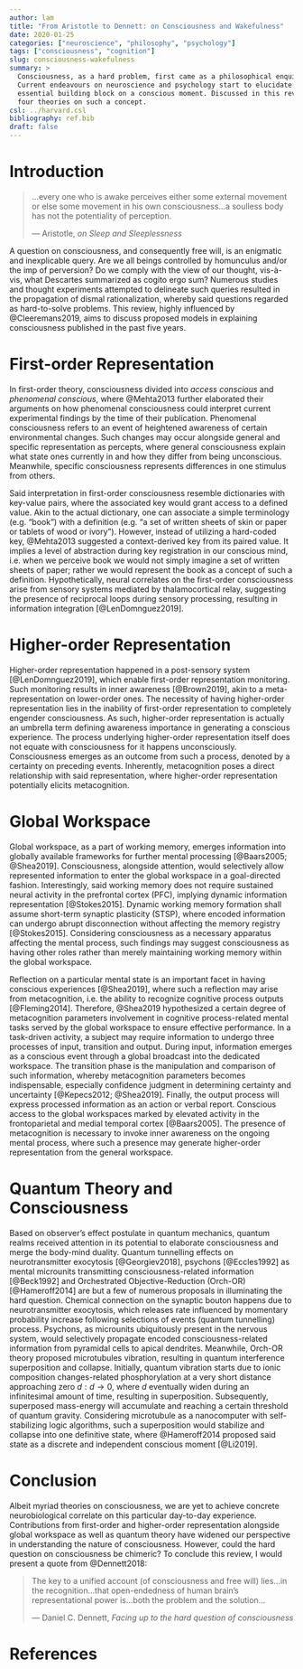 ```yaml
---
author: lam
title: "From Aristotle to Dennett: on Consciousness and Wakefulness"
date: 2020-01-25
categories: ["neuroscience", "philosophy", "psychology"]
tags: ["consciousness", "cognition"]
slug: consciousness-wakefulness
summary: >
  Consciousness, as a hard problem, first came as a philosophical enquiry.
  Current endeavours on neuroscience and psychology start to elucidate the
  essential building block on a conscious moment. Discussed in this review are
  four theories on such a concept.
csl: ../harvard.csl
bibliography: ref.bib
draft: false
---
```


# Introduction

> ...every one who is awake perceives either some external movement or else some
> movement in his own consciousness...a soulless body has not the potentiality
> of perception.  
>  
> --- Aristotle, *on Sleep and Sleeplessness*

A question on consciousness, and consequently free will, is an enigmatic and
inexplicable query. Are we all beings controlled by homunculus and/or the imp
of perversion? Do we comply with the view of our thought, vis-à-vis, what
Descartes summarized as cogito ergo sum? Numerous studies and thought
experiments attempted to delineate such queries resulted in the propagation of
dismal rationalization, whereby said questions regarded as hard-to-solve
problems. This review, highly influenced by @Cleeremans2019, aims to
discuss proposed models in explaining consciousness published in the past five
years.

# First-order Representation

In first-order theory, consciousness divided into *access conscious* and
*phenomenal conscious*, where @Mehta2013 further elaborated their arguments on
how phenomenal consciousness could interpret current experimental findings by
the time of their publication.  Phenomenal consciousness refers to an event of
heightened awareness of certain environmental changes. Such changes may
occur alongside general and specific representation as percepts, where general
consciousness explain what state ones currently in and how they differ from being
unconscious. Meanwhile, specific consciousness represents differences in one
stimulus from others.

Said interpretation in first-order consciousness resemble dictionaries with
key-value pairs, where the associated key would grant access to a defined
value. Akin to the actual dictionary, one can associate a simple terminology
(e.g.  "book") with a definition (e.g. "a set of written sheets of skin or
paper or tablets of wood or ivory").  However, instead of utilizing a
hard-coded key, @Mehta2013 suggested a context-derived key from its paired
value. It implies a level of abstraction during key registration in our
conscious mind, i.e. when we perceive book we would not simply imagine a set of
written sheets of paper; rather we would represent the book as a concept of
such a definition. Hypothetically, neural correlates on the first-order
consciousness arise from sensory systems mediated by thalamocortical relay,
suggesting the presence of reciprocal loops during sensory processing,
resulting in information integration [@LenDomnguez2019].

# Higher-order Representation

Higher-order representation happened in a post-sensory system
[@LenDomnguez2019], which enable first-order representation monitoring. Such
monitoring results in inner awareness [@Brown2019], akin to a
meta-representation on lower-order ones. The necessity of having higher-order
representation lies in the inability of first-order representation to
completely engender consciousness. As such, higher-order representation is
actually an umbrella term defining awareness importance in generating a
conscious experience. The process underlying higher-order representation itself
does not equate with consciousness for it happens unconsciously. Consciousness
emerges as an outcome from such a process, denoted by a certainty on preceding
events. Inherently, metacognition poses a direct relationship with said
representation, where higher-order representation potentially elicits
metacognition.

# Global Workspace

Global workspace, as a part of working memory, emerges information into
globally available frameworks for further mental processing [@Baars2005;
@Shea2019].  Consciousness, alongside attention, would selectively allow
represented information to enter the global workspace in a goal-directed
fashion.  Interestingly, said working memory does not require sustained neural
activity in the prefrontal cortex (PFC), implying dynamic information
representation [@Stokes2015]. Dynamic working memory formation shall assume
short-term synaptic plasticity (STSP), where encoded information can undergo
abrupt disconnection without affecting the memory registry [@Stokes2015].
Considering consciousness as a necessary apparatus affecting the mental process,
such findings may suggest consciousness as having other roles rather than
merely maintaining working memory within the global workspace.

Reflection on a particular mental state is an important facet in having
conscious experiences [@Shea2019], where such a reflection may arise from
metacognition, i.e. the ability to recognize cognitive process outputs
[@Fleming2014]. Therefore, @Shea2019 hypothesized a certain degree of
metacognition parameters involvement in cognitive process-related mental tasks
served by the global workspace to ensure effective performance. In a
task-driven activity, a subject may require information to undergo three
processes of input, transition and output. During input, information emerges as
a conscious event through a global broadcast into the dedicated workspace. The
transition phase is the manipulation and comparison of such information,
whereby metacognition parameters becomes indispensable, especially confidence
judgment in determining certainty and uncertainty [@Kepecs2012; @Shea2019].
Finally, the output process will express processed information as an action or
verbal report. Conscious access to the global workspaces marked by elevated
activity in the frontoparietal and medial temporal cortex [@Baars2005]. The
presence of metacognition is necessary to invoke inner awareness on the ongoing
mental process, where such a presence may generate higher-order representation
from the general workspace.

# Quantum Theory and Consciousness

Based on observer's effect postulate in quantum mechanics, quantum realms
received attention in its potential to elaborate consciousness and merge the
body-mind duality. Quantum tunnelling effects on neurotransmitter exocytosis
[@Georgiev2018], psychons [@Eccles1992] as mental microunits transmitting
consciousness-related information [@Beck1992] and Orchestrated
Objective-Reduction (Orch-OR) [@Hameroff2014] are but a few of numerous
proposals in illuminating the hard question. Chemical connection on the
synaptic bouton happens due to neurotransmitter exocytosis, which releases rate
influenced by momentary probability increase following selections of events
(quantum tunnelling) process. Psychons, as microunits ubiquitously present in
the nervous system, would selectively propagate encoded consciousness-related
information from pyramidal cells to apical dendrites. Meanwhile, Orch-OR theory
proposed microtubules vibration, resulting in quantum interference
superposition and collapse. Initially, quantum vibration starts due to ionic
composition changes-related phosphorylation at a very short distance
approaching zero $d: d \to 0$, where $d$ eventually widen during an
infinitesimal amount of time, resulting in superposition. Subsequently,
superposed mass-energy will accumulate and reaching a certain threshold of
quantum gravity. Considering microtubule as a nanocomputer with
self-stabilizing logic algorithms, such a superposition would stabilize and
collapse into one definitive state, where @Hameroff2014 proposed said state as
a discrete and independent conscious moment [@Li2019].

# Conclusion

Albeit myriad theories on consciousness, we are yet to achieve concrete
neurobiological correlate on this particular day-to-day experience.
Contributions from first-order and higher-order representation alongside global
workspace as well as quantum theory have widened our perspective in understanding
the nature of consciousness. However, could the hard question on consciousness
be chimeric? To conclude this review, I would present a
quote from @Dennett2018:

> The key to a unified account (of consciousness and free will) lies...in the
> recognition...that open-endedness of human brain's representational power
> is...both the problem and the solution...  
>  
> --- Daniel C. Dennett, *Facing up to the hard question of consciousness*

# References
